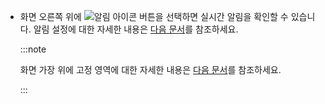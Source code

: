 * 화면 오른쪽 위에 ![알림 아이콘](/img/ico-noti.svg) 버튼을 선택하면 실시간 알림을 확인할 수 있습니다. 알림 설정에 대한 자세한 내용은 [다음 문서](set-notice)를 참조하세요.

  :::note

  화면 가장 위에 고정 영역에 대한 자세한 내용은 [다음 문서](../main-ui-intro)를 참조하세요.

  :::